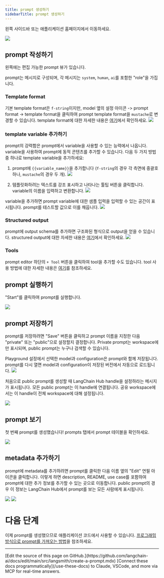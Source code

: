 ```yaml
---
title: prompt 생성하기
sidebarTitle: prompt 생성하기
---
```


왼쪽 사이드바 또는 애플리케이션 홈페이지에서 이동하세요.

![](/langsmith/images/empty-playground.png)

## prompt 작성하기

왼쪽에는 편집 가능한 prompt 뷰가 있습니다.

prompt는 메시지로 구성되며, 각 메시지는 `system`, `human`, `ai`를 포함한 "role"을 가집니다.

### Template format

기본 template format은 `f-string`이지만, model 옆의 설정 아이콘 -> prompt format -> template format을 클릭하여 prompt template format을 `mustache`로 변경할 수 있습니다. template format에 대한 자세한 내용은 [여기](/langsmith/prompt-engineering-concepts#f-string-vs-mustache)에서 확인하세요.
![](/langsmith/images/template-format.png)

### template variable 추가하기

prompt의 강력함은 prompt에서 variable을 사용할 수 있는 능력에서 나옵니다. variable을 사용하여 prompt에 동적 콘텐츠를 추가할 수 있습니다. 다음 두 가지 방법 중 하나로 template variable을 추가하세요:

1. prompt에 `{{variable_name}}`을 추가합니다 (`f-string`의 경우 각 측면에 중괄호 하나, `mustache`의 경우 두 개). ![](/langsmith/images/prompt-with-variable.png)

2. 템플릿화하려는 텍스트를 강조 표시하고 나타나는 툴팁 버튼을 클릭합니다. variable의 이름을 입력하고 변환합니다. ![](/langsmith/images/convert-to-variable.gif)

variable을 추가하면 prompt variable에 대한 샘플 입력을 입력할 수 있는 공간이 표시됩니다. prompt를 테스트할 값으로 이를 채웁니다. ![](/langsmith/images/prompt-inputs.png)

### Structured output

prompt에 output schema를 추가하면 구조화된 형식으로 output을 얻을 수 있습니다. structured output에 대한 자세한 내용은 [여기](/langsmith/prompt-engineering-concepts#structured-output)에서 확인하세요. ![](/langsmith/images/structured-output.png)

### Tools

prompt editor 하단의 `+ Tool` 버튼을 클릭하여 tool을 추가할 수도 있습니다. tool 사용 방법에 대한 자세한 내용은 [여기](/langsmith/use-tools)를 참조하세요.

## prompt 실행하기

"Start"를 클릭하여 prompt를 실행합니다.

![](/langsmith/images/create-a-prompt-run.png)

## prompt 저장하기

prompt를 저장하려면 "Save" 버튼을 클릭하고 prompt 이름을 지정한 다음 "private" 또는 "public"으로 설정할지 결정합니다. Private prompt는 workspace에만 표시되며, public prompt는 누구나 검색할 수 있습니다.

Playground 설정에서 선택한 model과 configuration은 prompt와 함께 저장됩니다. prompt를 다시 열면 model과 configuration이 저장된 버전에서 자동으로 로드됩니다. ![](/langsmith/images/save-prompt.png)

<Check>
처음으로 public prompt를 생성할 때 LangChain Hub handle을 설정하라는 메시지가 표시됩니다. 모든 public prompt는 이 handle에 연결됩니다. 공유 workspace에서는 이 handle이 전체 workspace에 대해 설정됩니다.
</Check>

![](/langsmith/images/public-handle.png)

## prompt 보기

첫 번째 prompt를 생성했습니다! prompts 탭에서 prompt 테이블을 확인하세요.

![](/langsmith/images/prompt-table.png)

## metadata 추가하기

prompt에 metadata를 추가하려면 prompt를 클릭한 다음 이름 옆의 "Edit" 연필 아이콘을 클릭합니다. 이렇게 하면 description, README, use case를 포함하여 prompt에 대한 추가 정보를 추가할 수 있는 곳으로 이동합니다. public prompt의 경우 이 정보는 LangChain Hub에서 prompt를 보는 모든 사람에게 표시됩니다.

![](/langsmith/images/pencil.png) ![](/langsmith/images/edit-prompt.png)

# 다음 단계

이제 prompt를 생성했으므로 애플리케이션 코드에서 사용할 수 있습니다. [프로그래밍 방식으로 prompt를 가져오는 방법](/langsmith/manage-prompts-programmatically#pull-a-prompt)을 참조하세요.

---

<Callout icon="pen-to-square" iconType="regular">
    [Edit the source of this page on GitHub.](https://github.com/langchain-ai/docs/edit/main/src/langsmith/create-a-prompt.mdx)
</Callout>
<Tip icon="terminal" iconType="regular">
    [Connect these docs programmatically](/use-these-docs) to Claude, VSCode, and more via MCP for    real-time answers.
</Tip>
